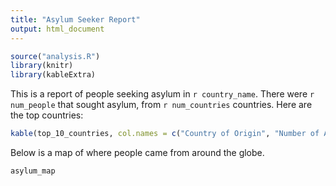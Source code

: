 ```yaml
---
title: "Asylum Seeker Report"
output: html_document
---
```


```r
source("analysis.R")
library(knitr)
library(kableExtra)
```

This is a report of people seeking asylum in `r country_name`. There were `r num_people` that sought asylum, from `r num_countries` countries. Here are the top countries:

```r
kable(top_10_countries, col.names = c("Country of Origin", "Number of Asylum Seekers"))
```

Below is a map of where people came from around the globe. 

```r
asylum_map
```


